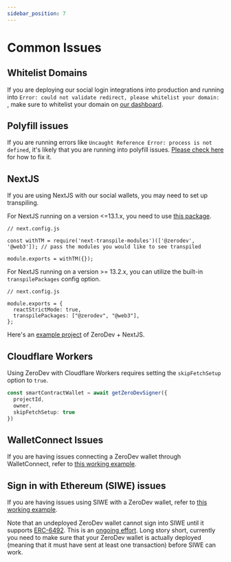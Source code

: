 ```yaml
---
sidebar_position: 7
---
```


# Common Issues

## Whitelist Domains

If you are deploying our social login integrations into production and running into `Error: could not validate redirect, please whitelist your domain: `, make sure to whitelist your domain on [our dashboard](https://dashboard.zerodev.app/).

## Polyfill issues

If you are running errors like `Uncaught Reference Error: process is not defined`, it's likely that you are running into polyfill issues.  [Please check here](https://web3auth.io/docs/troubleshooting/webpack-issues) for how to fix it.

## NextJS

If you are using NextJS with our social wallets, you may need to set up transpiling.

For NextJS running on a version <=13.1.x, you need to use [this package](https://www.npmjs.com/package/next-transpile-modules).

```
// next.config.js

const withTM = require('next-transpile-modules')(['@zerodev', '@web3']); // pass the modules you would like to see transpiled

module.exports = withTM({});
```

For NextJS running on a version >= 13.2.x, you can utilize the built-in `transpilePackages` config option.

```
// next.config.js

module.exports = {
  reactStrictMode: true,
  transpilePackages: ["@zerodev", "@web3"],
};
```

Here's an [example project](https://github.com/zerodevapp/zerodev-nextjs-example) of ZeroDev + NextJS.

## Cloudflare Workers
Using ZeroDev with Cloudflare Workers requires setting the `skipFetchSetup` option to `true`.
```typescript
const smartContractWallet = await getZeroDevSigner({
  projectId,
  owner,
  skipFetchSetup: true
})
```

## WalletConnect Issues

If you are having issues connecting a ZeroDev wallet through WalletConnect, refer to [this working example](https://github.com/zerodevapp/zerodev-walletconnect-example).

## Sign in with Ethereum (SIWE) issues

If you are having issues using SIWE with a ZeroDev wallet, refer to [this working example](https://github.com/zerodevapp/nextjs-siwe).

Note that an undeployed ZeroDev wallet cannot sign into SIWE until it supports [ERC-6492](https://eips.ethereum.org/EIPS/eip-6492).  This is an [ongoing effort](https://github.com/spruceid/siwe/pull/153).  Long story short, currently you need to make sure that your ZeroDev wallet is actually deployed (meaning that it must have sent at least one transaction) before SIWE can work.